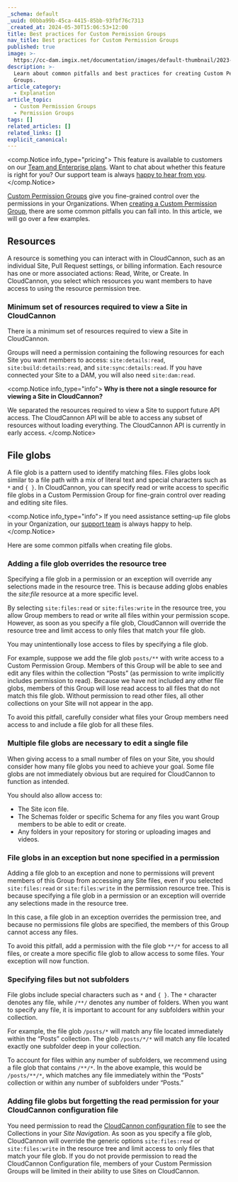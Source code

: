 ```yaml
---
_schema: default
_uuid: 00bba99b-45ca-4415-85bb-93fbf76c7313
_created_at: 2024-05-30T15:06:53+12:00
title: Best practices for Custom Permission Groups
nav_title: Best practices for Custom Permission Groups
published: true
image: >-
  https://cc-dam.imgix.net/documentation/images/default-thumbnail/2023-Q4/CloudCannon-Documentation-Thumbnail.png
description: >-
  Learn about common pitfalls and best practices for creating Custom Permission
  Groups.
article_category:
  - Explanation
article_topic:
  - Custom Permission Groups
  - Permission Groups
tags: []
related_articles: []
related_links: []
explicit_canonical:
---
```

<comp.Notice info_type="pricing">
  This feature is available to customers on our [Team and Enterprise plans](/pricing/). Want to chat about whether this feature is right for you? Our support team is always <a href="mailto:success@cloudcannon.com?subject=A%20question%20about%20custom%20Permission%20Groups" rel="noreferrer">happy to hear from you</a>.
</comp.Notice>

[Custom Permission Groups](/documentation/articles/what-are-custom-permission-groups/) give you fine-grained control over the permissions in your Organizations. When [creating a Custom Permission Group](/documentation/articles/create-a-custom-permission-group/), there are some common pitfalls you can fall into. In this article, we will go over a few examples.

## Resources

A resource is something you can interact with in CloudCannon, such as an individual Site, Pull Request settings, or billing information. Each resource has one or more associated actions: Read, Write, or Create. In CloudCannon, you select which resources you want members to have access to using the resource permission tree.

### Minimum set of resources required to view a Site in CloudCannon

There is a minimum set of resources required to view a Site in CloudCannon.

Groups will need a permission containing the following resources for each Site you want members to access: `site:details:read`, `site:build:details:read`, and `site:sync:details:read`. If you have connected your Site to a DAM, you will also need `site:dam:read`.

<comp.Notice info_type="info">
  **Why is there not a single resource for viewing a Site in CloudCannon?**

  We separated the resources required to view a Site to support future API access. The CloudCannon API will be able to access any subset of resources without loading everything. The CloudCannon API is currently in early access.
</comp.Notice>

## File globs

A file glob is a pattern used to identify matching files. Files globs look similar to a file path with a mix of literal text and special characters such as `*` and `{ }`. In CloudCannon, you can specify read or write access to specific file globs in a Custom Permission Group for fine-grain control over reading and editing site files.

<comp.Notice info_type="info">
  If you need assistance setting-up file globs in your Organization, our <a href="/support/" target="_blank" rel="noopener">support team</a> is always happy to help.
</comp.Notice>

Here are some common pitfalls when creating file globs.

### Adding a file glob overrides the resource tree

Specifying a file glob in a permission or an exception will override any selections made in the resource tree. This is because adding globs enables the *site:file* resource at a more specific level.

By selecting `site:files:read` or `site:files:write` in the resource tree, you allow Group members to read or write all files within your permission scope. However, as soon as you specify a file glob, CloudCannon will override the resource tree and limit access to only files that match your file glob.

You may unintentionally lose access to files by specifying a file glob.

For example, suppose we add the file glob `posts/**` with write access to a Custom Permission Group. Members of this Group will be able to see and edit any files within the collection “Posts” (as permission to write implicitly includes permission to read). Because we have not included any other file globs, members of this Group will lose read access to all files that do not match this file glob. Without permission to read other files, all other collections on your Site will not appear in the app.

To avoid this pitfall, carefully consider what files your Group members need access to and include a file glob for all these files.

### Multiple file globs are necessary to edit a single file

When giving access to a small number of files on your Site, you should consider how many file globs you need to achieve your goal. Some file globs are not immediately obvious but are required for CloudCannon to function as intended.

You should also allow access to:

* The Site icon file.
* The Schemas folder or specific Schema for any files you want Group members to be able to edit or create.
* Any folders in your repository for storing or uploading images and videos.

### File globs in an exception but none specified in a permission

Adding a file glob to an exception and none to permissions will prevent members of this Group from accessing any Site files, even if you selected `site:files:read` or `site:files:write` in the permission resource tree. This is because specifying a file glob in a permission or an exception will override any selections made in the resource tree.

In this case, a file glob in an exception overrides the permission tree, and because no permissions file globs are specified, the members of this Group cannot access any files.

To avoid this pitfall, add a permission with the file glob `**/*` for access to all files, or create a more specific file glob to allow access to some files. Your exception will now function.

### Specifying files but not subfolders

File globs include special characters such as `*` and `{ }`. The `*` character denotes any file, while `/**/` denotes any number of folders. When you want to specify any file, it is important to account for any subfolders within your collection.

For example, the file glob `/posts/*` will match any file located immediately within the “Posts” collection. The glob `/posts/*/*` will match any file located exactly one subfolder deep in your collection.

To account for files within any number of subfolders, we recommend using a file glob that contains `/**/*`. In the above example, this would be `/posts/**/*`, which matches any file immediately within the “Posts” collection or within any number of subfolders under “Posts.”

### Adding file globs but forgetting the read permission for your CloudCannon configuration file

You need permission to read the [CloudCannon configuration file](/documentation/articles/what-is-the-cloudcannon-configuration-file/)  to see the Collections in your *Site Navigation*. As soon as you specify a file glob, CloudCannon will override the generic options `site:files:read` or `site:files:write` in the resource tree and limit access to only files that match your file glob. If you do not provide permission to read the CloudCannon Configuration file, members of your Custom Permission Groups will be limited in their ability to use Sites on CloudCannon.
